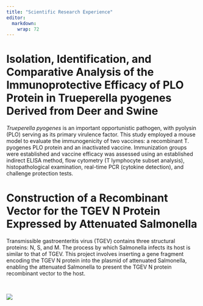 ```yaml
---
title: "Scientific Research Experience"
editor: 
  markdown: 
    wrap: 72
---
```


    
# Isolation, Identification, and Comparative Analysis of the Immunoprotective Efficacy of PLO Protein in Trueperella pyogenes Derived from Deer and Swine

*Trueperella pyogenes* is an important opportunistic pathogen, with pyolysin (PLO) serving as its primary virulence factor. This study employed a mouse model to evaluate the immunogenicity of two vaccines: a recombinant T. pyogenes PLO protein and an inactivated vaccine. Immunization groups were established and vaccine efficacy was assessed using an established indirect ELISA method, flow cytometry (T lymphocyte subset analysis), histopathological examination, real-time PCR (cytokine detection), and challenge protection tests.


# Construction of a Recombinant Vector for the TGEV N Protein Expressed by Attenuated Salmonella

Transmissible gastroenteritis virus (TGEV) contains three structural proteins: N, S, and M. The process by which Salmonella infects its host is similar to that of TGEV. This project involves inserting a gene fragment encoding the TGEV N protein into the plasmid of attenuated Salmonella, enabling the attenuated Salmonella to present the TGEV N protein recombinant vector to the host.








&emsp;

![](https://fig-lianxh.oss-cn-shenzhen.aliyuncs.com/Lianxh_装饰黄线.png)



